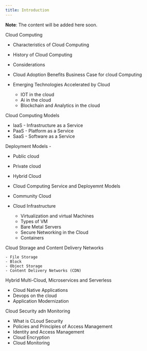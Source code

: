 ```yaml
---
title: Introduction
---
```



<Callout emoji="⚠️">**Note**: The content will be added here soon.</Callout>

Cloud Computing

-   Characteristics of Cloud Computing
-   History of Cloud Computing
-   Considerations
-   Cloud Adoption Benefits
    Business Case for cloud Computing

-   Emerging Technologies Accelerated by Cloud
    -   IOT in the cloud
    -   Ai in the cloud
    -   Blockchain and Analytics in the cloud

Cloud Computing Models

-   IaaS - Infrastructure as a Service
-   PaaS - Platform as a Service
-   SaaS - Software as a Service

Deployment Models -

-   Public cloud
-   Private cloud
-   Hybrid Cloud
-   Cloud Computing Service and Deployemnt Models
-   Community Cloud

-   Cloud Infrastructure
    -   Virtualization and virtual Machines
    -   Types of VM
    -   Bare Metal Servers
    -   Secure Networking in the Cloud
    -   Containers

Cloud Storage and Content Delivery Networks

    - File Storage
    - Block
    - Object Storage
    - Content Delivery Networks (CDN)

Hybrid Multi-Cloud, Microservices and Serverless
- Cloud Native Applications
- Devops on the cloud
- Application Modernization


Cloud Security adn Monitoring
- What is CLoud Security 
- Policies and Principles of Access Management
- Identity and Access Management
- Cloud Encryption
- Cloud Monitoring



